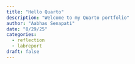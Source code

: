 ```yaml
---
title: "Hello Quarto"
description: "Welcome to my Quarto portfolio"
author: "Aabhas Senapati"
date: "8/29/25"
categories:
  - reflection
  - labreport
draft: false
---
```

